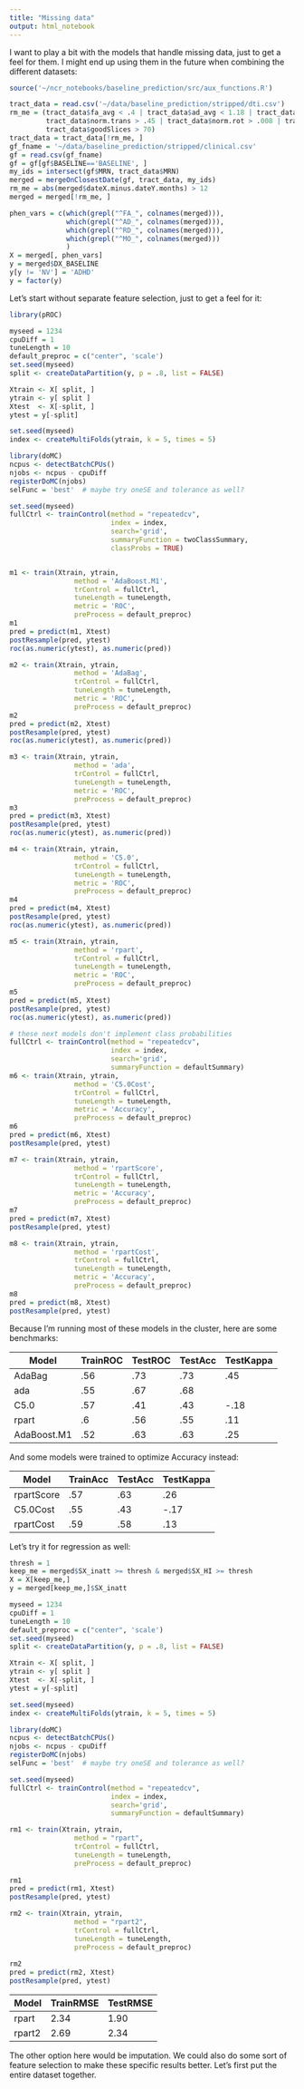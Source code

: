 ```yaml
---
title: "Missing data"
output: html_notebook
---
```


I want to play a bit with the models that handle missing data, just to get a feel for them. I might end up using them in the future when combining the different datasets:

```r
source('~/ncr_notebooks/baseline_prediction/src/aux_functions.R')

tract_data = read.csv('~/data/baseline_prediction/stripped/dti.csv')
rm_me = (tract_data$fa_avg < .4 | tract_data$ad_avg < 1.18 | tract_data$rd_avg > .65 | tract_data$rd_avg < .5 |
         tract_data$norm.trans > .45 | tract_data$norm.rot > .008 | tract_data$goodSlices < 45 | 
         tract_data$goodSlices > 70)
tract_data = tract_data[!rm_me, ]
gf_fname = '~/data/baseline_prediction/stripped/clinical.csv'
gf = read.csv(gf_fname)
gf = gf[gf$BASELINE=='BASELINE', ]
my_ids = intersect(gf$MRN, tract_data$MRN)
merged = mergeOnClosestDate(gf, tract_data, my_ids)
rm_me = abs(merged$dateX.minus.dateY.months) > 12
merged = merged[!rm_me, ]

phen_vars = c(which(grepl("^FA_", colnames(merged))),
              which(grepl("^AD_", colnames(merged))),
              which(grepl("^RD_", colnames(merged))),
              which(grepl("^MO_", colnames(merged)))
              )
X = merged[, phen_vars]
y = merged$DX_BASELINE
y[y != 'NV'] = 'ADHD'
y = factor(y)
```

Let's start without separate feature selection, just to get a feel for it:
```r
library(pROC)

myseed = 1234
cpuDiff = 1
tuneLength = 10
default_preproc = c("center", 'scale')
set.seed(myseed)
split <- createDataPartition(y, p = .8, list = FALSE)

Xtrain <- X[ split, ]
ytrain <- y[ split ]
Xtest  <- X[-split, ]
ytest = y[-split]

set.seed(myseed)
index <- createMultiFolds(ytrain, k = 5, times = 5)

library(doMC)
ncpus <- detectBatchCPUs()
njobs <- ncpus - cpuDiff
registerDoMC(njobs)
selFunc = 'best'  # maybe try oneSE and tolerance as well?

set.seed(myseed)
fullCtrl <- trainControl(method = "repeatedcv",
                         index = index,
                         search='grid',
                         summaryFunction = twoClassSummary,
                         classProbs = TRUE)


m1 <- train(Xtrain, ytrain,
                method = 'AdaBoost.M1',
                trControl = fullCtrl,
                tuneLength = tuneLength,
                metric = 'ROC',
                preProcess = default_preproc)
m1
pred = predict(m1, Xtest)
postResample(pred, ytest)
roc(as.numeric(ytest), as.numeric(pred))

m2 <- train(Xtrain, ytrain,
                method = 'AdaBag',
                trControl = fullCtrl,
                tuneLength = tuneLength,
                metric = 'ROC',
                preProcess = default_preproc)
m2
pred = predict(m2, Xtest)
postResample(pred, ytest)
roc(as.numeric(ytest), as.numeric(pred))

m3 <- train(Xtrain, ytrain,
                method = 'ada',
                trControl = fullCtrl,
                tuneLength = tuneLength,
                metric = 'ROC',
                preProcess = default_preproc)
m3
pred = predict(m3, Xtest)
postResample(pred, ytest)
roc(as.numeric(ytest), as.numeric(pred))

m4 <- train(Xtrain, ytrain,
                method = 'C5.0',
                trControl = fullCtrl,
                tuneLength = tuneLength,
                metric = 'ROC',
                preProcess = default_preproc)
m4
pred = predict(m4, Xtest)
postResample(pred, ytest)
roc(as.numeric(ytest), as.numeric(pred))

m5 <- train(Xtrain, ytrain,
                method = 'rpart',
                trControl = fullCtrl,
                tuneLength = tuneLength,
                metric = 'ROC',
                preProcess = default_preproc)
m5
pred = predict(m5, Xtest)
postResample(pred, ytest)
roc(as.numeric(ytest), as.numeric(pred))

# these next models don't implement class probabilities
fullCtrl <- trainControl(method = "repeatedcv",
                         index = index,
                         search='grid',
                         summaryFunction = defaultSummary)
m6 <- train(Xtrain, ytrain,
                method = 'C5.0Cost',
                trControl = fullCtrl,
                tuneLength = tuneLength,
                metric = 'Accuracy',
                preProcess = default_preproc)
m6
pred = predict(m6, Xtest)
postResample(pred, ytest)

m7 <- train(Xtrain, ytrain,
                method = 'rpartScore',
                trControl = fullCtrl,
                tuneLength = tuneLength,
                metric = 'Accuracy',
                preProcess = default_preproc)
m7
pred = predict(m7, Xtest)
postResample(pred, ytest)

m8 <- train(Xtrain, ytrain,
                method = 'rpartCost',
                trControl = fullCtrl,
                tuneLength = tuneLength,
                metric = 'Accuracy',
                preProcess = default_preproc)
m8
pred = predict(m8, Xtest)
postResample(pred, ytest)

```

Because I'm running most of these models in the cluster, here are some benchmarks:

Model  | TrainROC | TestROC | TestAcc | TestKappa
------------- | ------------- | ------------- | ------------- | -------------
AdaBag    | .56 | .73 | .73 | .45
ada        | .55 | .67 | .68 | 
C5.0        | .57 | .41 | .43 | -.18
rpart | .6 | .56 | .55 | .11
AdaBoost.M1 | .52 | .63 | .63 | .25

And some models were trained to optimize Accuracy instead:

Model  | TrainAcc | TestAcc | TestKappa
------------- | ------------- | ------------- | -------------
rpartScore    | .57 | .63 | .26
C5.0Cost        | .55 | .43 | -.17
rpartCost        | .59 | .58 | .13

Let's try it for regression as well:

```r
thresh = 1
keep_me = merged$SX_inatt >= thresh & merged$SX_HI >= thresh
X = X[keep_me,]
y = merged[keep_me,]$SX_inatt

myseed = 1234
cpuDiff = 1
tuneLength = 10
default_preproc = c("center", 'scale')
set.seed(myseed)
split <- createDataPartition(y, p = .8, list = FALSE)

Xtrain <- X[ split, ]
ytrain <- y[ split ]
Xtest  <- X[-split, ]
ytest = y[-split]

set.seed(myseed)
index <- createMultiFolds(ytrain, k = 5, times = 5)

library(doMC)
ncpus <- detectBatchCPUs()
njobs <- ncpus - cpuDiff
registerDoMC(njobs)
selFunc = 'best'  # maybe try oneSE and tolerance as well?

set.seed(myseed)
fullCtrl <- trainControl(method = "repeatedcv",
                         index = index,
                         search='grid',
                         summaryFunction = defaultSummary)

rm1 <- train(Xtrain, ytrain,
                method = "rpart",
                trControl = fullCtrl,
                tuneLength = tuneLength,
                preProcess = default_preproc)
  
rm1
pred = predict(rm1, Xtest)
postResample(pred, ytest)

rm2 <- train(Xtrain, ytrain,
                method = "rpart2",
                trControl = fullCtrl,
                tuneLength = tuneLength,
                preProcess = default_preproc)
  
rm2
pred = predict(rm2, Xtest)
postResample(pred, ytest)

```

Model  | TrainRMSE | TestRMSE
------------- | ------------- | -------------
rpart    | 2.34 | 1.90
rpart2        | 2.69 | 2.34

The other option here would be imputation. We could also do some sort of feature selection to make these specific results better. Let's first put the entire dataset together.


